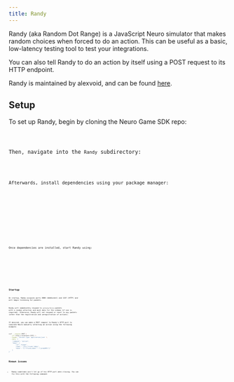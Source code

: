 ```yaml
---
title: Randy
---
```



Randy (aka Random Dot Range) is a JavaScript Neuro simulator that makes random choices when forced to do an action. This can be useful as a basic, low-latency testing tool to test your integrations.

You can also tell Randy to do an action by itself using a POST request to its HTTP endpoint.

Randy is maintained by alexvoid, and can be found [here](https://github.com/VedalAI/neuro-game-sdk/tree/main/Randy).

## Setup

To set up Randy, begin by cloning the Neuro Game SDK repo:

<Code code="git clone https://github.com/VedalAI/neuro-game-sdk" lang="sh" />

Then, navigate into the `Randy` subdirectory:

<Code code="cd Randy" lang="sh" />

Afterwards, install dependencies using your package manager:

<Tabs syncKey="js-package-manager">
  <TabItem label="npm">
    <Code code="npm install" lang="sh" />
  </TabItem>
  <TabItem label="yarn">
    <Code code="yarn install" lang="sh" />
  </TabItem>
  <TabItem label="pnpm">
    <Code code="pnpm install" lang="sh" />
  </TabItem>
</Tabs>

Once dependencies are installed, start Randy using:

<Tabs syncKey="js-package-manager">
  <TabItem label="npm">
    <Code code="npm run start" lang="sh" />
  </TabItem>
  <TabItem label="yarn">
    <Code code="yarn run start" lang="sh" />
  </TabItem>
  <TabItem label="pnpm">
    <Code code="pnpm run start" lang="sh" />
  </TabItem>
</Tabs>

## Startup

On startup, Randy occupies ports 8000 (WebSocket) and 1337 (HTTP) and will begin listening for packets.

Randy will immediately respond to `actions/force` packets with a random selection and mock data for the schema (if one is required). Otherwise, Randy will not respond or react to any packets (other than the registration and unregistration of actions).

If desired, you can make a POST request to Randy's HTTP port to simulate Neuro manually selecting an action using the following example:

```bash
curl --request POST \
  --url http://localhost:1337/ \
  --header 'Content-Type: application/json' \
  --data '{
    "command": "action",
    "data": {
        "id": "blegh",
        "name": "join_friend_lobby",
        "data": "{\"friend_name\": \"jerma985\"}"
    }
}'
```

## Known issues

- Randy sometimes won't let go of his HTTP port when closing. You can fix this with the following command:

<Tabs syncKey="js-package-manager">
  <TabItem label="npm">
    <Code code="npx kill-port 1337" lang="sh" />
  </TabItem>
  <TabItem label="yarn">
    <Code code="yarn dlx kill-port 1337" lang="sh" />
  </TabItem>
  <TabItem label="pnpm">
    <Code
      code={`pnpx kill-port 1337\n# or\npnpm dlx kill-port 1337`}
      lang="sh"
    />
  </TabItem>
</Tabs>
